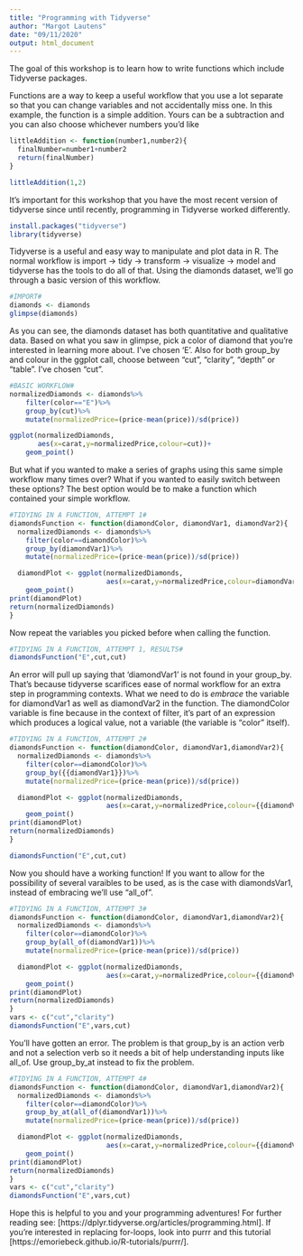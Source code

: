 ```yaml
---
title: "Programming with Tidyverse"
author: "Margot Lautens"
date: "09/11/2020"
output: html_document
---
```


The goal of this workshop is to learn how to write functions which include Tidyverse packages.

Functions are a way to keep a useful workflow that you use a lot separate so that you can change variables and not accidentally miss one. In this example, the function is a simple addition. Yours can be a subtraction and you can also choose whichever numbers you'd like
```r
littleAddition <- function(number1,number2){
  finalNumber=number1+number2
  return(finalNumber)
}

littleAddition(1,2)
```

It's important for this workshop that you have the most recent version of tidyverse since until recently, programming in Tidyverse worked differently.

```r
install.packages("tidyverse")
library(tidyverse)
```

Tidyverse is a useful and easy way to manipulate and plot data in R. The normal workflow is import -> tidy -> transform -> visualize -> model and tidyverse has the tools to do all of that. Using the diamonds dataset, we'll go through a basic version of this workflow.

```r
#IMPORT#
diamonds <- diamonds
glimpse(diamonds)

```

As you can see, the diamonds dataset has both quantitative and qualitative data. Based on what you saw in glimpse, pick a color of diamond that you're interested in learning more about. I've chosen 'E'. Also for both group_by and colour in the ggplot call, choose between "cut", "clarity", "depth" or "table". I've chosen "cut".

```r
#BASIC WORKFLOW#
normalizedDiamonds <- diamonds%>%
    filter(color=="E")%>%
    group_by(cut)%>%
    mutate(normalizedPrice=(price-mean(price))/sd(price))

ggplot(normalizedDiamonds,
       aes(x=carat,y=normalizedPrice,colour=cut))+
    geom_point()
```

But what if you wanted to make a series of graphs using this same simple workflow many times over? What if you wanted to easily switch between these options? The best option would be to make a function which contained your simple workflow.

```r
#TIDYING IN A FUNCTION, ATTEMPT 1#
diamondsFunction <- function(diamondColor, diamondVar1, diamondVar2){
  normalizedDiamonds <- diamonds%>%
    filter(color==diamondColor)%>%
    group_by(diamondVar1)%>%
    mutate(normalizedPrice=(price-mean(price))/sd(price))

  diamondPlot <- ggplot(normalizedDiamonds,
                        aes(x=carat,y=normalizedPrice,colour=diamondVar2))+
    geom_point()
print(diamondPlot)
return(normalizedDiamonds)
}

```

Now repeat the variables you picked before when calling the function.
```r
#TIDYING IN A FUNCTION, ATTEMPT 1, RESULTS#
diamondsFunction("E",cut,cut)
```
An error will pull up saying that 'diamondVar1' is not found in your group_by. That's because tidyverse scarifices ease of normal workflow for an extra step in programming contexts. What we need to do is *embrace* the variable for diamondVar1 as well as diamondVar2 in the function. The diamondColor variable is fine because in the context of filter, it's part of an expression which produces a logical value, not a variable (the variable is "color" itself).
```r
#TIDYING IN A FUNCTION, ATTEMPT 2#
diamondsFunction <- function(diamondColor, diamondVar1,diamondVar2){
  normalizedDiamonds <- diamonds%>%
    filter(color==diamondColor)%>%
    group_by({{diamondVar1}})%>%
    mutate(normalizedPrice=(price-mean(price))/sd(price))

  diamondPlot <- ggplot(normalizedDiamonds,
                        aes(x=carat,y=normalizedPrice,colour={{diamondVar2}}))+
    geom_point()
print(diamondPlot)
return(normalizedDiamonds)
}

diamondsFunction("E",cut,cut)
```
Now you should have a working function! If you want to allow for the possibility of several varaibles to be used, as is the case with diamondsVar1, instead of embracing we'll use "all_of".

```r
#TIDYING IN A FUNCTION, ATTEMPT 3#
diamondsFunction <- function(diamondColor, diamondVar1,diamondVar2){
  normalizedDiamonds <- diamonds%>%
    filter(color==diamondColor)%>%
    group_by(all_of(diamondVar1))%>%
    mutate(normalizedPrice=(price-mean(price))/sd(price))

  diamondPlot <- ggplot(normalizedDiamonds,
                        aes(x=carat,y=normalizedPrice,colour={{diamondVar2}}))+
    geom_point()
print(diamondPlot)
return(normalizedDiamonds)
}
vars <- c("cut","clarity")
diamondsFunction("E",vars,cut)
```
You'll have gotten an error. The problem is that group_by is an action verb and not a selection verb so it needs a bit of help understanding inputs like all_of. Use group_by_at instead to fix the problem.
```r
#TIDYING IN A FUNCTION, ATTEMPT 4#
diamondsFunction <- function(diamondColor, diamondVar1,diamondVar2){
  normalizedDiamonds <- diamonds%>%
    filter(color==diamondColor)%>%
    group_by_at(all_of(diamondVar1))%>%
    mutate(normalizedPrice=(price-mean(price))/sd(price))

  diamondPlot <- ggplot(normalizedDiamonds,
                        aes(x=carat,y=normalizedPrice,colour={{diamondVar2}}))+
    geom_point()
print(diamondPlot)
return(normalizedDiamonds)
}
vars <- c("cut","clarity")
diamondsFunction("E",vars,cut)
```
Hope this is helpful to you and your programming adventures! For further reading see: [https://dplyr.tidyverse.org/articles/programming.html]. If you're interested in replacing for-loops, look into purrr and this tutorial [https://emoriebeck.github.io/R-tutorials/purrr/].